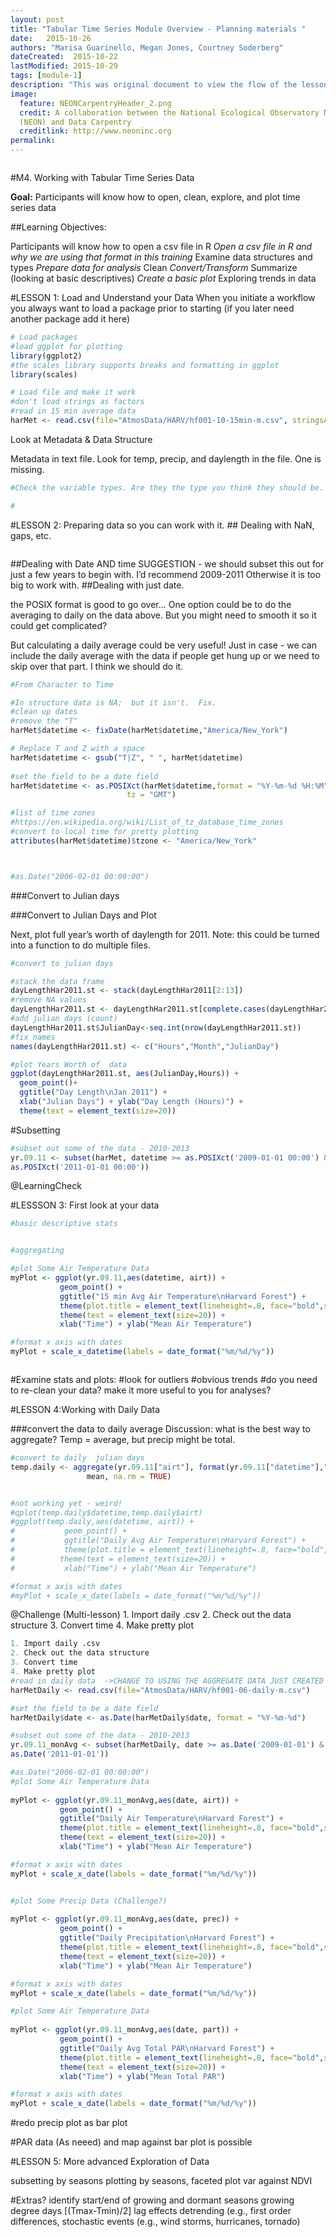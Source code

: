 ```yaml
---
layout: post
title: "Tabular Time Series Module Overview - Planning materials "
date:   2015-10-26
authors: "Marisa Guarinello, Megan Jones, Courtney Soderberg"
dateCreated:  2015-10-22
lastModified: 2015-10-29
tags: [module-1]
description: "This was original document to view the flow of the lessons prior to breakign each apart."
image:
  feature: NEONCarpentryHeader_2.png
  credit: A collaboration between the National Ecological Observatory Network
  (NEON) and Data Carpentry
  creditlink: http://www.neoninc.org
permalink: 
---
```


```r

```

#M4. Working with Tabular Time Series Data

**Goal:** Participants will know how to open, clean, explore, and  plot time series data

##Learning Objectives:

Participants will know how to open a csv file in R
*Open a csv file in R and why we are using that format in this training
*Examine data structures and types
*Prepare data for analysis
  *Clean
  *Convert/Transform
  *Summarize (looking at basic descriptives)
*Create a basic plot
*Exploring trends in data


#LESSON 1: Load and Understand your Data
When you initiate a workflow you always want to load a package prior to starting (if you later need another package add it here)

```r
# Load packages
#load ggplot for plotting 
library(ggplot2)
#the scales library supports breaks and formatting in ggplot
library(scales)

# Load file and make it work
#don't load strings as factors
#read in 15 min average data 
harMet <- read.csv(file="AtmosData/HARV/hf001-10-15min-m.csv", stringsAsFactors = FALSE)

```

Look at Metadata & Data Structure

Metadata in text file.  Look for temp, precip, and daylength in the file.  One is missing.  

```r
#Check the variable types. Are they the type you think they should be. Int, num,  (EXPAND IF NOT PREVIOUSLY DISCUSSED BY RASTER GROUP)

#


```



#LESSON 2: Preparing data so you can work with it. 
## Dealing with NaN, gaps, etc. 

```r

```

##Dealing with Date AND time
SUGGESTION - we should subset this out for just a few years to begin with. I'd recommend 2009-2011
Otherwise it is too big to work with.
##Dealing with just date.

the POSIX format is good to go over... One option could be to do the averaging to 
daily on the data above. But you might need to smooth it so it could get complicated?

But calculating a daily average could be very useful! Just in case - we can include the daily average with the data if people get hung up or we need to skip over that part. I think we should do it.


```r
#From Character to Time 

#In structure data is NA;  but it isn't.  Fix. 
#clean up dates
#remove the "T"
harMet$datetime <- fixDate(harMet$datetime,"America/New_York")

# Replace T and Z with a space
harMet$datetime <- gsub("T|Z", " ", harMet$datetime)
  
#set the field to be a date field
harMet$datetime <- as.POSIXct(harMet$datetime,format = "%Y-%m-%d %H:%M", 
                          tz = "GMT")

#list of time zones
#https://en.wikipedia.org/wiki/List_of_tz_database_time_zones
#convert to local time for pretty plotting
attributes(harMet$datetime)$tzone <- "America/New_York"



#as.Date("2006-02-01 00:00:00")
```


###Convert to Julian days

###Convert to Julian Days and Plot

Next, plot full year's worth of daylength for 2011.
Note: this could be turned into a function to do multiple files.

```r

#convert to julian days

#stack the data frame
dayLengthHar2011.st <- stack(dayLengthHar2011[2:13])
#remove NA values
dayLengthHar2011.st <- dayLengthHar2011.st[complete.cases(dayLengthHar2011.st),]
#add julian days (count)
dayLengthHar2011.st$JulianDay<-seq.int(nrow(dayLengthHar2011.st))
#fix names
names(dayLengthHar2011.st) <- c("Hours","Month","JulianDay")

#plot Years Worth of  data
ggplot(dayLengthHar2011.st, aes(JulianDay,Hours)) +
  geom_point()+
  ggtitle("Day Length\nJan 2011") +
  xlab("Julian Days") + ylab("Day Length (Hours)") +
  theme(text = element_text(size=20))

```



#Subsetting

``` r
#subset out some of the data - 2010-2013 
yr.09.11 <- subset(harMet, datetime >= as.POSIXct('2009-01-01 00:00') & datetime <=
as.POSIXct('2011-01-01 00:00'))

```

@LearningCheck

#LESSSON 3: First look at your data

```r
#basic descriptive stats


#aggregating

```




```r
#plot Some Air Temperature Data
myPlot <- ggplot(yr.09.11,aes(datetime, airt)) +
           geom_point() +
           ggtitle("15 min Avg Air Temperature\nHarvard Forest") +
           theme(plot.title = element_text(lineheight=.8, face="bold",size = 20)) +
           theme(text = element_text(size=20)) +
           xlab("Time") + ylab("Mean Air Temperature")

#format x axis with dates
myPlot + scale_x_datetime(labels = date_format("%m/%d/%y"))



```


#Examine stats and plots:
  #look for outliers
  #obvious trends
  #do you need to re-clean your data? make it more useful to you for analyses?


#LESSON 4:Working with Daily Data 

###convert the data to daily average 
Discussion:  what is the best way to aggregate?  Temp = average, but precip might be total.
```r
#convert to daily  julian days
temp.daily <- aggregate(yr.09.11["airt"], format(yr.09.11["datetime"],"%Y-%j"),
                 mean, na.rm = TRUE) 


#not working yet - weird!
#qplot(temp.daily$datetime,temp.daily$airt)
#ggplot(temp.daily,aes(datetime, airt)) +
#           geom_point() +
#           ggtitle("Daily Avg Air Temperature\nHarvard Forest") +
#           theme(plot.title = element_text(lineheight=.8, face="bold",size = 20)) +
#          theme(text = element_text(size=20)) +
#           xlab("Time") + ylab("Mean Air Temperature")

#format x axis with dates
#myPlot + scale_x_date(labels = date_format("%m/%d/%y"))

```

@Challenge (Multi-lesson)
1. Import daily .csv
2. Check out the data structure
3. Convert time 
4. Make pretty plot

``` r
1. Import daily .csv
2. Check out the data structure
3. Convert time 
4. Make pretty plot
#read in daily data  ->CHANGE TO USING THE AGGREGATE DATA JUST CREATED
harMetDaily <- read.csv(file="AtmosData/HARV/hf001-06-daily-m.csv")

#set the field to be a date field
harMetDaily$date <- as.Date(harMetDaily$date, format = "%Y-%m-%d")

#subset out some of the data - 2010-2013 
yr.09.11_monAvg <- subset(harMetDaily, date >= as.Date('2009-01-01') & date <=
as.Date('2011-01-01'))

#as.Date("2006-02-01 00:00:00")
#plot Some Air Temperature Data
  
myPlot <- ggplot(yr.09.11_monAvg,aes(date, airt)) +
           geom_point() +
           ggtitle("Daily Air Temperature\nHarvard Forest") +
           theme(plot.title = element_text(lineheight=.8, face="bold",size = 20)) +
           theme(text = element_text(size=20)) +
           xlab("Time") + ylab("Mean Air Temperature")

#format x axis with dates
myPlot + scale_x_date(labels = date_format("%m/%d/%y"))


#plot Some Precip Data (Challenge?)
  
myPlot <- ggplot(yr.09.11_monAvg,aes(date, prec)) +
           geom_point() +
           ggtitle("Daily Precipitation\nHarvard Forest") +
           theme(plot.title = element_text(lineheight=.8, face="bold",size = 20)) +
           theme(text = element_text(size=20)) +
           xlab("Time") + ylab("Mean Air Temperature")

#format x axis with dates
myPlot + scale_x_date(labels = date_format("%m/%d/%y"))

#plot Some Air Temperature Data
  
myPlot <- ggplot(yr.09.11_monAvg,aes(date, part)) +
           geom_point() +
           ggtitle("Daily Avg Total PAR\nHarvard Forest") +
           theme(plot.title = element_text(lineheight=.8, face="bold",size = 20)) +
           theme(text = element_text(size=20)) +
           xlab("Time") + ylab("Mean Total PAR")

#format x axis with dates
myPlot + scale_x_date(labels = date_format("%m/%d/%y"))

```

#redo precip plot as bar plot

#PAR data (As neeed) and map against bar plot is possible



#LESSON 5: More advanced Exploration of Data

subsetting by seasons
plotting by seasons, faceted
plot var against NDVI 



#Extras? 
identify start/end of growing and dormant seasons
growing degree days [(Tmax-Tmin)/2]
lag effects
detrending (e.g., first order differences,
stochastic events (e.g., wind storms, hurricanes, tornado)

